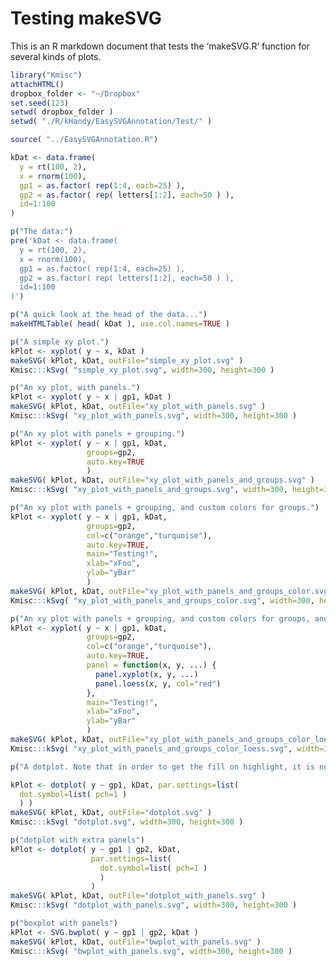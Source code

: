Testing makeSVG
========================================================

This is an R markdown document that tests the 'makeSVG.R' function for several kinds of plots.

```r
library("Kmisc")
attachHTML()
dropbox_folder <- "~/Dropbox"
set.seed(123)
setwd( dropbox_folder )
setwd( "./R/kHandy/EasySVGAnnotation/Test/" )

source( "../EasySVGAnnotation.R")

kDat <- data.frame(
  y = rt(100, 2),
  x = rnorm(100),
  gp1 = as.factor( rep(1:4, each=25) ),
  gp2 = as.factor( rep( letters[1:2], each=50 ) ),
  id=1:100
)

p("The data:")
pre('kDat <- data.frame(
  y = rt(100, 2),
  x = rnorm(100),
  gp1 = as.factor( rep(1:4, each=25) ),
  gp2 = as.factor( rep( letters[1:2], each=50 ) ),
  id=1:100
)')

p("A quick look at the head of the data...")
makeHTMLTable( head( kDat ), use.col.names=TRUE )

p("A simple xy plot.")
kPlot <- xyplot( y ~ x, kDat )
makeSVG( kPlot, kDat, outFile="simple_xy_plot.svg" )
Kmisc:::kSvg( "simple_xy_plot.svg", width=300, height=300 )

p("An xy plot, with panels.")
kPlot <- xyplot( y ~ x | gp1, kDat )
makeSVG( kPlot, kDat, outFile="xy_plot_with_panels.svg" )
Kmisc:::kSvg( "xy_plot_with_panels.svg", width=300, height=300 )

p("An xy plot with panels + grouping.")
kPlot <- xyplot( y ~ x | gp1, kDat,
                 groups=gp2,
                 auto.key=TRUE
                 )
makeSVG( kPlot, kDat, outFile="xy_plot_with_panels_and_groups.svg" )
Kmisc:::kSvg( "xy_plot_with_panels_and_groups.svg", width=300, height=300 )

p("An xy plot with panels + grouping, and custom colors for groups.")
kPlot <- xyplot( y ~ x | gp1, kDat,
                 groups=gp2,
                 col=c("orange","turquoise"),
                 auto.key=TRUE,
                 main="Testing!",
                 xlab="xFoo",
                 ylab="yBar"
                 )
makeSVG( kPlot, kDat, outFile="xy_plot_with_panels_and_groups_color.svg" )
Kmisc:::kSvg( "xy_plot_with_panels_and_groups_color.svg", width=300, height=300 )

p("An xy plot with panels + grouping, and custom colors for groups, and smoothers.")
kPlot <- xyplot( y ~ x | gp1, kDat,
                 groups=gp2,
                 col=c("orange","turquoise"),
                 auto.key=TRUE,
                 panel = function(x, y, ...) {
                   panel.xyplot(x, y, ...)
                   panel.loess(x, y, col="red")
                 },
                 main="Testing!",
                 xlab="xFoo",
                 ylab="yBar"
                 )
makeSVG( kPlot, kDat, outFile="xy_plot_with_panels_and_groups_color_loess.svg" )
Kmisc:::kSvg( "xy_plot_with_panels_and_groups_color_loess.svg", width=300, height=300 )

p("A dotplot. Note that in order to get the fill on highlight, it is necessary to specify a 'hollow' pch.")

kPlot <- dotplot( y ~ gp1, kDat, par.settings=list(
  dot.symbol=list( pch=1 )
  ) )
makeSVG( kPlot, kDat, outFile="dotplot.svg" )
Kmisc:::kSvg( "dotplot.svg", width=300, height=300 )

p("dotplot with extra panels")
kPlot <- dotplot( y ~ gp1 | gp2, kDat,
                  par.settings=list(
                    dot.symbol=list( pch=1 )
                    )
                  )
makeSVG( kPlot, kDat, outFile="dotplot_with_panels.svg" )
Kmisc:::kSvg( "dotplot_with_panels.svg", width=300, height=300 )

p("boxplot with panels")
kPlot <- SVG.bwplot( y ~ gp1 | gp2, kDat )
makeSVG( kPlot, kDat, outFile="bwplot_with_panels.svg" )
Kmisc:::kSvg( "bwplot_with_panels.svg", width=300, height=300 )


```